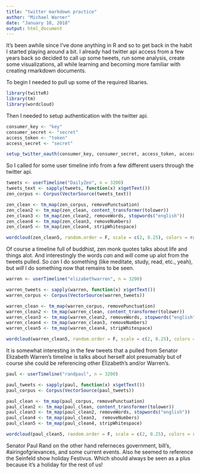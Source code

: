 ---
title: "twitter markdown practice"
author: "Michael Warner"
date: "January 10, 2018"
output: html_document
---

It's been awhile since I've done anything in R and so to get back in the habit I started playing around a bit.  I already had twitter api access from a few years back so decided to call up some tweets, run some analysis, create some visualizations, all while learning and becoming more familiar with creating rmarkdown documents.

To begin I needed to pull up some of the required libaries.

```{r}
library(twitteR)
library(tm)
library(wordcloud)
```

Then I needed to setup authentication with the twitter api.

```{r, echo = FALSE}
consumer_key <- "key"
consumer_secret <- "secret"
access_token <- "token"
access_secret <- "secret"
```


```{r}
setup_twitter_oauth(consumer_key, consumer_secret, access_token, access_secret)
```

So I called for some user timeline info from a few different users through the twitter api.

```{r}
tweets <- userTimeline("DailyZen", n = 3200)
tweets_text <- sapply(tweets, function(x) x$getText())
zen_corpus <- Corpus(VectorSource(tweets_text))
```

```{r}
zen_clean <- tm_map(zen_corpus, removePunctuation)
zen_clean2 <- tm_map(zen_clean, content_transformer(tolower))
zen_clean3 <- tm_map(zen_clean2, removeWords, stopwords("english"))
zen_clean4 <- tm_map(zen_clean3, removeNumbers)
zen_clean5 <- tm_map(zen_clean4, stripWhitespace)
```

```{r}
wordcloud(zen_clean5, random.order = F, scale = c(2, 0.25), colors = rainbow(50))
```
Of course a timeline full of buddhist, zen monk quotes talks about life and things alot.  And interestingly the words *can* and *will* come up alot from the tweets pulled.  So *can* I do something (like meditate, study, read, etc., yeah), but *will* I do something now that remains to be seen.
```{r}
warren <- userTimeline("elizabethwarren", n = 3200)
```

```{r echo = FALSE}
warren_tweets <- sapply(warren, function(x) x$getText())
warren_corpus <- Corpus(VectorSource(warren_tweets))
```

```{r echo = FALSE}
warren_clean <- tm_map(warren_corpus, removePunctuation)
warren_clean2 <- tm_map(warren_clean, content_transformer(tolower))
warren_clean3 <- tm_map(warren_clean2, removeWords, stopwords("english"))
warren_clean4 <- tm_map(warren_clean3, removeNumbers)
warren_clean5 <- tm_map(warren_clean4, stripWhitespace)
```

```{r echo = FALSE}
wordcloud(warren_clean5, random.order = F, scale = c(2, 0.25), colors = rainbow(50))
```
It is somewhat interesting in the few tweets that a pulled from Senator Elizabeth Warren's timeline is talks about herself alot presumably but of course she could be referencing other Elizabeth's and/or Warren's.
```{r}
paul <- userTimeline("randpaul", n = 3200)
```

```{r echo = FALSE}
paul_tweets <- sapply(paul, function(x) x$getText())
paul_corpus <- Corpus(VectorSource(paul_tweets))
```

```{r echo = FALSE}
paul_clean <- tm_map(paul_corpus, removePunctuation)
paul_clean2 <- tm_map(paul_clean, content_transformer(tolower))
paul_clean3 <- tm_map(paul_clean2, removeWords, stopwords("english"))
paul_clean4 <- tm_map(paul_clean3,  removeNumbers)
paul_clean5 <- tm_map(paul_clean4, stripWhitespace)
```

```{r echo = FALSE}
wordcloud(paul_clean5, random.order = F, scale = c(2, 0.25), colors = rainbow(50))
```
Senator Paul Rand on the other hand referneces government, bill's, #airingofgrievances, and some current events.  Also he seemed to reference the Seinfeld show holiday Festivus.  Which should always be seen as a plus because it's a holiday for the rest of us!
